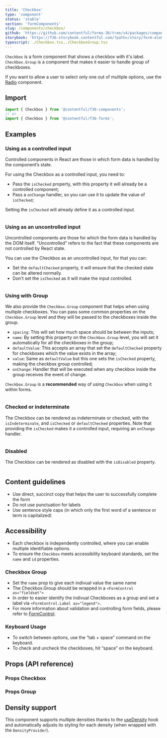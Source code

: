 ```yaml
---
title: 'Checkbox'
type: 'component'
status: 'stable'
section: 'formComponents'
slug: /components/checkbox/
github: 'https://github.com/contentful/forma-36/tree/v4/packages/components/forms/src/Checkbox'
storybook: 'https://f36-storybook.contentful.com/?path=/story/form-elements-checkbox--basic'
typescript: ./Checkbox.tsx,./CheckboxGroup.tsx
---
```


`Checkbox` is a form component that shows a checkbox with it's label. `Checkbox.Group` is a component that makes it easier to handle group of checkboxes.

If you want to allow a user to select only one out of multiple options, use the [Radio](/components/radio) component.

## Import

```js static=true
import { Checkbox } from '@contentful/f36-components';
// or
import { Checkbox } from '@contentful/f36-forms';
```

## Examples

### Using as a controlled input

Controlled components in React are those in which form data is handled by the component’s state.

For using the Checkbox as a controlled input, you need to:

- Pass the `isChecked` property, with this property it will already be a controlled component;
- Pass a `onChange` handler, so you can use it to update the value of `isChecked`;

Setting the `isChecked` will already define it as a controlled input.

```jsx file=../../examples/CheckboxControlledExample.tsx

```

### Using as an uncontrolled input

Uncontrolled components are those for which the form data is handled by the DOM itself. “Uncontrolled” refers to the fact that these components are not controlled by React state.

You can use the Checkbox as an uncontrolled input, for that you can:

- Set the `defaultChecked` property, it will ensure that the checked state can be altered normally.
- Don't set the `isChecked` as it will make the input controlled.

```jsx file=../../examples/CheckboxUncontrolledExample.tsx

```

### Using with Group

We also provide the `Checkbox.Group` component that helps when using multiple checkboxes. You can pass some common properties on the `Checkbox.Group` level and they will be passed to the checkboxes inside the group.

- `spacing`: This will set how much space should be between the inputs;
- `name`: By setting this property on the `Checkbox.Group` level, you will set it automatically for all the checkboxes in the group;
- `defaultValue`: This accepts an array that set the `defaultChecked` property for checkboxes which the value exists in the array;
- `value`: Same as `defaultValue` but this one sets the `isChecked` property, making the checkbox group controlled;
- `onChange`: Handler that will be executed when any checkbox inside the group receives the event of change.

`Checkbox.Group` is a **recommended** way of using `Checkbox` when using it within forms.

```jsx file=../../examples/CheckboxGroupExample.tsx

```

### Checked or indeterminate

The Checkbox can be rendered as indeterminate or checked, with the `isIndeterminate`, and `isChecked` or `defaultChecked` properties.
Note that providing the `isChecked` makes it a controlled input, requiring an `onChange` handler.

```jsx file=../../examples/CheckboxCheckedOrIndeterminateExample.tsx

```

### Disabled

The Checkbox can be rendered as disabled with the `isDisabled` property.

```jsx file=../../examples/CheckboxDisabledExample.tsx

```

## Content guidelines

- Use direct, succinct copy that helps the user to successfully complete the form
- Do not use punctuation for labels
- Use sentence style caps (in which only the first word of a sentence or term is capitalized)

## Accessibility

- Each checkbox is independently controlled, where you can enable multiple identifiable options.
- To ensure the `Checkbox` meets accessibility keyboard standards, set the `name` and `id` properties.

### Checkbox Group

- Set the `name` prop to give each indivual value the same name
- The Checkbox.Group should be wrapped in a `<FormControl as="fieldset">`
- In order to easier identify the indivual Checkboxes as a group and set a label via `<FormControl.Label as="legend">`.
- For more information about validation and controlling form fields, please refer to [FormControl](./form-control).

### Keyboard Usage

- To switch between options, use the “tab + space” command on the keyboard.
- To check and uncheck the checkboxes, hit “space” on the keyboard.

## Props (API reference)

### Props Checkbox

<PropsTable of="Checkbox" />

### Props Group

<PropsTable of="CheckboxGroup" />

## Density support

This component supports multiple densities thanks to the [useDensity](/hooks/use-density) hook and automatically adjusts its styling for each density (when wrapped with the `DensityProvider`).
